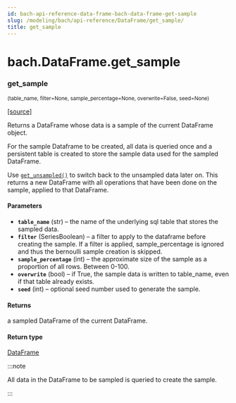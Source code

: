```yaml
---
id: bach-api-reference-data-frame-bach-data-frame-get-sample
slug: /modeling/bach/api-reference/DataFrame/get_sample/
title: get_sample
---
```


# bach.DataFrame.get_sample

<div className="method">

### <span className="name">get_sample</span>

<small className="parameter-list">(<span className="parameter" id="table_name">table_name</span>, <span className="parameter" id="filter">filter=None</span>, <span className="parameter" id="sample_percentage">sample_percentage=None</span>, <span className="parameter" id="overwrite">overwrite=False</span>, <span className="parameter" id="seed">seed=None</span>)</small>


&#8203;<span className="view-source">[[source]](https://github.com/objectiv/objectiv-analytics/blob/main/bach/bach/dataframe.py)</span>

<div className="content">

Returns a DataFrame whose data is a sample of the current DataFrame object.

For the sample Dataframe to be created, all data is queried once and a persistent table is created to
store the sample data used for the sampled DataFrame.

Use [`get_unsampled()`](/modeling/bach/api-reference/DataFrame/bach.DataFrame.get_unsampled.mdx) to switch back to the unsampled data later on. This returns a new
DataFrame with all operations that have been done on the sample, applied to that DataFrame.


#### Parameters

* **`table_name`** (str) – the name of the underlying sql table that stores the sampled data.
* **`filter`** (SeriesBoolean) – a filter to apply to the dataframe before creating the sample. If a filter is applied,
sample_percentage is ignored and thus the bernoulli sample creation is skipped.
* **`sample_percentage`** (int) – the approximate size of the sample as a proportion of all rows.
Between 0-100.
* **`overwrite`** (bool) – if True, the sample data is written to table_name, even if that table already
exists.
* **`seed`** (int) – optional seed number used to generate the sample.



#### Returns

a sampled DataFrame of the current DataFrame.



#### Return type

[DataFrame](/modeling/bach/api-reference/DataFrame/bach.DataFrame.mdx)


:::note

All data in the DataFrame to be sampled is queried to create the sample.


:::


</div>


</div>
